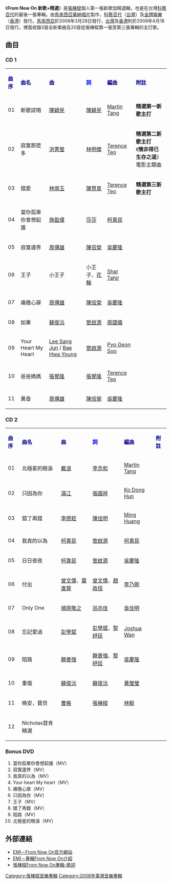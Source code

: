 {{Infobox Album
| Name = From Now On
| Original_name = 
| Type = 精選
| Longtype =
| Artist = [[張棟樑|張棟樑]]
| Cover = Fron_Now_ON_Nicholas_Teo.jpg
| Released = 2008年3月28日（星馬）<br>2008年4月18日（台灣）
| Recorded = 2008年上半年
| Genre = [[華語流行音樂|國語流行]]
| Length = 46分58秒（CD 1）<br>50分13秒（CD 2）
| Label =[[科藝百代|科藝百代]]（台灣）<br> [[華納唱片|華納唱片]]（星馬）<br>[[金牌娛樂|金牌娛樂]]（香港）
| Producer = 柯貴民
| Reviews = 
| Last album = [[王子_(音樂專輯)|王子]]<br/>（2007年）
| This album = '''From Now On 新歌+精選'''<br/>（2008年）
| Next album = [[沉默的瞬間|沉默的瞬間]]<br/>（2009年）
}}

《'''From Now On 新歌+精選'''》是[[張棟樑|張棟樑]]個人第一張新歌加精選輯，也是在台灣[[科藝百代|科藝百代]]的最後一張專輯。由[[馬來西亞|馬來西亞]][[華納唱片|華納唱片]]製作，[[科藝百代|科藝百代]]（[[台灣|台灣]]）及[[金牌娛樂|金牌娛樂]]（[[香港|香港]]）發行。[[馬來西亞|馬來西亞]]於2008年3月28日發行，[[台灣|台灣]]及[[香港|香港]]則於2008年4月18日發行。裡面收錄3首全新單曲及20首從張棟樑第一張至第三張專輯的主打歌。

== 曲目 ==
=== CD 1 ===
{| class="wikitable"
|-
| <font color=darkblue>'''曲序'''</font> || <font color=darkblue>'''曲名'''</font> || <font color=darkblue>'''曲'''</font> || <font color=blue>'''詞'''</font> || <font color=darkblue>'''編曲'''</font> || <font color=darkblue>'''附註'''</font>
|-
| 01 || 新歌試唱 || [[陳穎見|陳穎見]] || [[陳穎見|陳穎見]] || [[Martin_Tang|Martin Tang]] || '''精選第一新歌主打'''
|-
| 02 || 寂寞那麼多 || [[洪菁瑩|洪菁瑩]] || [[林明傑|林明傑]] || [[Terence_Teo|Terence Teo]] || '''精選第二新歌主打'''<br>《'''情非得已 生存之道'''》電影主題曲
|-
| 03 || 錯愛 || [[林倛玉|林倛玉]] || [[陳慧真|陳慧真]] || [[Terence_Teo|Terence Teo]] || '''精選第三新歌主打'''
|-
| 04 || 當你孤單你會想起誰 || [[施盈偉|施盈偉]] || [[莎莎|莎莎]] || [[柯貴民|柯貴民]] || 
|-
| 05 || 寂寞邊界 || [[周傳雄|周傳雄]] || [[陳信榮|陳信榮]] || [[吳慶隆|吳慶隆]] || 
|-
| 06 || 王子 || 小王子 || 小王子、[[花輪|花輪]] || [[Shar_Tahir|Shar Tahir]] || 
|-
| 07 || 痛徹心扉 || [[周傳雄|周傳雄]] || [[陳信榮|陳信榮]] || [[吳慶隆|吳慶隆]] || 
|-
| 08 || 如果 || [[蘇俊沅|蘇俊沅]] || [[管啟源|管啟源]] || [[周國儀|周國儀]] || 
|-
| 09 || Your Heart My Heart || [[Lee_Sang_Jun|Lee Sang Jun]] / [[Bae_Hwa_Young|Bae Hwa Young]] || [[管啟源|管啟源]] || [[Pyo_Geon_Soo|Pyo Geon Soo]] || 
|-
| 10 || 爸爸媽媽 || [[張覺隆|張覺隆]] || [[張覺隆|張覺隆]] || [[Terence_Teo|Terence Teo]] ||
|-
| 11 || 黃昏 || [[周傳雄|周傳雄]] || [[陳信榮|陳信榮]] || [[吳慶隆|吳慶隆]] || 
|}

=== CD 2 ===
{| class="wikitable"
|-
| <font color=darkblue>'''曲序'''</font> || <font color=darkblue>'''曲名'''</font> || <font color=darkblue>'''曲'''</font> || <font color=blue>'''詞'''</font> || <font color=darkblue>'''編曲'''</font> || <font color=darkblue>'''附註'''</font>
|-
| 01 || 北極星的眼淚 || [[戴浪|戴浪]] || [[李念和|李念和]] || [[Martin_Tang|Martin Tang]] || 
|-
| 02 || 只因為你 || [[滿江|滿江]] || [[張國祥_(填詞)|張國祥]] || [[Ko_Dong_Hun|Ko Dong Hun]] || 
|-
| 03 || 錯了再錯 || [[李偲菘|李偲菘]] || [[陳佳明|陳佳明]] || [[Ming_Huang|Ming Huang]] || 
|-
| 04 || 我真的以為 || [[柯貴民|柯貴民]] || [[管啟源|管啟源]] || [[柯貴民|柯貴民]] || 
|-
| 05 || 日日夜夜 || [[柯貴民|柯貴民]] || [[管啟源|管啟源]] || [[吳慶隆|吳慶隆]] || 
|-
| 06 || 付出 || [[曾文偉|曾文偉]]、[[葉進賢|葉進賢]] || [[曾文偉|曾文偉]]、[[趙政信|趙政信]] || [[李乃剛|李乃剛]] || 
|-
| 07 || Only One || [[槙原敬之|槙原敬之]] || [[翁亦佳|翁亦佳]] || [[吳佳明|吳佳明]] || 
|-
| 08 || 忘記愛過 || [[彭學斌|彭學斌]] || [[彭學斌|彭學斌]]、[[黎紓廷|黎紓廷]] || [[Joshua_Wan|Joshua Wan]] || 
|-
| 09 || 陌路 || [[饒善強|饒善強]] || [[饒善強|饒善強]]、[[黎紓廷|黎紓廷]] || [[吳慶隆|吳慶隆]] || 
|-
| 10 || 重傷 || [[蘇俊沅|蘇俊沅]] || [[蘇俊沅|蘇俊沅]] || [[黃瑩瑩|黃瑩瑩]] || 
|-
| 11 || 晚安，寶貝 || [[曹格|曹格]] || [[張棟樑|張棟樑]] || [[林毅|林毅]] ||
|-
| 12 || Nicholas首肯精選 ||  ||  ||  ||
|}

=== Bonus DVD ===
#當你孤單你會想起誰（MV）
#寂寞邊界（MV）
#我真的以為（MV）
#Your heart My heart（MV）
#痛徹心扉（MV）
#只因為你（MV）
#王子（MV）
#錯了再錯（MV）
#陌路（MV）
#北極星的眼淚（MV）

== 外部連結 ==
*[https://web.archive.org/web/20080822073649/http://www.emimusic.com.tw/pop/nicholas/ EMI－From Now On官方網站]
*[https://web.archive.org/web/20080601071936/http://www.emimusic.com.tw/music/album/1398 EMI－專輯From Now On介紹]
*[http://malaysianchinesealbums.blogspot.com/2008/03/nicholas-teo-latest-album-28032008.html 張棟樑From Now On專輯-歌詞]{{Wayback|url=http://malaysianchinesealbums.blogspot.com/2008/03/nicholas-teo-latest-album-28032008.html |date=20080524160701 }}

{{張棟樑}}

[[Category:張棟樑音樂專輯|Category:張棟樑音樂專輯]]
[[Category:2008年臺灣音樂專輯|Category:2008年臺灣音樂專輯]]